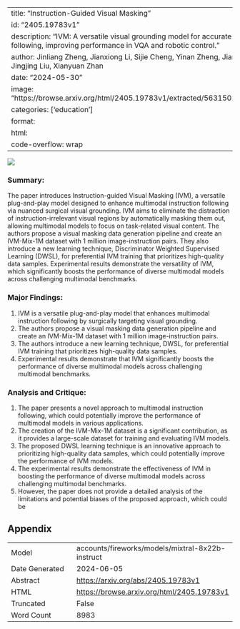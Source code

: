 
---
title: "Instruction-Guided Visual Masking"
id: "2405.19783v1"
description: "IVM: A versatile visual grounding model for accurate multimodal instruction following, improving performance in VQA and robotic control."
author: Jinliang Zheng, Jianxiong Li, Sijie Cheng, Yinan Zheng, Jiaming Li, Jihao Liu, Yu Liu, Jingjing Liu, Xianyuan Zhan
date: "2024-05-30"
image: "https://browse.arxiv.org/html/2405.19783v1/extracted/5631502/Styles/Assets/mask_ratio.png"
categories: ['education']
format:
  html:
    code-overflow: wrap
---

![](https://browse.arxiv.org/html/2405.19783v1/extracted/5631502/Styles/Assets/mask_ratio.png)

### Summary:

The paper introduces Instruction-guided Visual Masking (IVM), a versatile plug-and-play model designed to enhance multimodal instruction following via nuanced surgical visual grounding. IVM aims to eliminate the distraction of instruction-irrelevant visual regions by automatically masking them out, allowing multimodal models to focus on task-related visual content. The authors propose a visual masking data generation pipeline and create an IVM-Mix-1M dataset with 1 million image-instruction pairs. They also introduce a new learning technique, Discriminator Weighted Supervised Learning (DWSL), for preferential IVM training that prioritizes high-quality data samples. Experimental results demonstrate the versatility of IVM, which significantly boosts the performance of diverse multimodal models across challenging multimodal benchmarks.

### Major Findings:

1. IVM is a versatile plug-and-play model that enhances multimodal instruction following by surgically targeting visual grounding.
2. The authors propose a visual masking data generation pipeline and create an IVM-Mix-1M dataset with 1 million image-instruction pairs.
3. The authors introduce a new learning technique, DWSL, for preferential IVM training that prioritizes high-quality data samples.
4. Experimental results demonstrate that IVM significantly boosts the performance of diverse multimodal models across challenging multimodal benchmarks.

### Analysis and Critique:

1. The paper presents a novel approach to multimodal instruction following, which could potentially improve the performance of multimodal models in various applications.
2. The creation of the IVM-Mix-1M dataset is a significant contribution, as it provides a large-scale dataset for training and evaluating IVM models.
3. The proposed DWSL learning technique is an innovative approach to prioritizing high-quality data samples, which could potentially improve the performance of IVM models.
4. The experimental results demonstrate the effectiveness of IVM in boosting the performance of diverse multimodal models across challenging multimodal benchmarks.
5. However, the paper does not provide a detailed analysis of the limitations and potential biases of the proposed approach, which could be

## Appendix

|          |          |
|----------|----------|
| Model     | accounts/fireworks/models/mixtral-8x22b-instruct       |
| Date Generated     | 2024-06-05       |
| Abstract | [https://arxiv.org/abs/2405.19783v1](https://arxiv.org/abs/2405.19783v1)        |
| HTML     | [https://browse.arxiv.org/html/2405.19783v1](https://browse.arxiv.org/html/2405.19783v1)       |
| Truncated       | False       |
| Word Count       | 8983       |